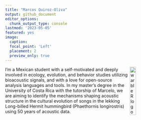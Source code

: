 ```yaml
---
title: "Marcos Quiroz-Oliva"
output: github_document
editor_options: 
  chunk_output_type: console
lastmod: '2023-05-05'
featured: yes
image:
  caption:
  focal_point: 'Left'
  placement: 2
  preview_only: true
---
```


<!-- README.md is generated from README.Rmd. Please edit that file -->



<img src="/post/marcos_quiroz.jpg" alt="warbleR logo" align="right" width = "20%" height="20%"/>

I'm a Mexican student with a self-motivated and deeply involved in ecology, evolution, and behavior studies utilizing bioacoustic signals, and with a love for open-source analysis languages and tools. In my master's degree in the University of Costa Rica with the tutorship of Marcelo, we are aiming to identify the mechanisms shaping acoustic structure in the cultural evolution of songs in the lekking Long-billed Hermit hummingbird (Phaethornis longirostris) using 50 years of acoustic data.
